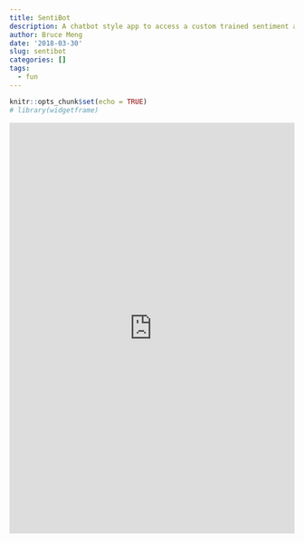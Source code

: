 ```yaml
---
title: SentiBot
description: A chatbot style app to access a custom trained sentiment algorithm
author: Bruce Meng
date: '2018-03-30'
slug: sentibot
categories: []
tags:
  - fun
---
```

```r
knitr::opts_chunk$set(echo = TRUE)
# library(widgetframe)

```

<iframe src = "https://bruce-meng.shinyapps.io/SentiBot/" height = "725" width = "100%" frameborder = "0" allowfullscreen = "allowfullscreen" ></iframe>


